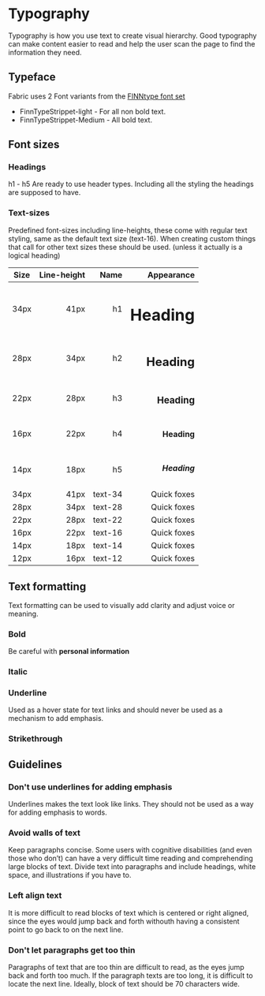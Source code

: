 # Typography

Typography is how you use text to create visual hierarchy. Good typography can
make content easier to read and help the user scan the page to find the
information they need.

<TableOfContents />

## Typeface

Fabric uses 2 Font variants from the
[FINNtype font set](https://github.schibsted.io/finn/static-assets/tree/master/cdn-files/fonts)

- FinnTypeStrippet-light - For all non bold text.
- FinnTypeStrippet-Medium - All bold text.

## Font sizes

### Headings

h1 - h5 Are ready to use header types. Including all the styling the headings
are supposed to have.

### Text-sizes

Predefined font-sizes including line-heights, these come with regular text
styling, same as the default text size (text-16). When creating custom things
that call for other text sizes these should be used. (unless it actually is a
logical heading)

| Size | Line-height |    Name |                               Appearance |
| ---- | ----------: | ------: | ---------------------------------------: |
| 34px |        41px |      h1 |             <h1 class="m-0">Heading</h1> |
| 28px |        34px |      h2 |             <h2 class="m-0">Heading</h2> |
| 22px |        28px |      h3 |             <h3 class="m-0">Heading</h3> |
| 16px |        22px |      h4 |             <h4 class="m-0">Heading</h4> |
| 14px |        18px |      h5 |             <h5 class="m-0">Heading</h5> |
| 34px |        41px | text-34 | <span class="text-34">Quick foxes</span> |
| 28px |        34px | text-28 | <span class="text-28">Quick foxes</span> |
| 22px |        28px | text-22 | <span class="text-22">Quick foxes</span> |
| 16px |        22px | text-16 | <span class="text-16">Quick foxes</span> |
| 14px |        18px | text-14 | <span class="text-14">Quick foxes</span> |
| 12px |        16px | text-12 | <span class="text-12">Quick foxes</span> |

## Text formatting

Text formatting can be used to visually add clarity and adjust voice or meaning.

### Bold

Be careful with <strong>personal information</strong>

### Italic

### Underline

Used as a hover state for text links and should never be used as a mechanism to
add emphasis.

### Strikethrough

## Guidelines

### Don't use underlines for adding emphasis

Underlines makes the text look like links. They should not be used as a way for
adding emphasis to words.

### Avoid walls of text

Keep paragraphs concise. Some users with cognitive disabilities (and even those
who don’t) can have a very difficult time reading and comprehending large blocks
of text. Divide text into paragraphs and include headings, white space, and
illustrations if you have to.

### Left align text

It is more difficult to read blocks of text which is centered or right aligned,
since the eyes would jump back and forth withouth having a consistent point to
go back to on the next line.

### Don't let paragraphs get too thin

Paragraphs of text that are too thin are difficult to read, as the eyes jump
back and forth too much. If the paragraph texts are too long, it is difficult to
locate the next line. Ideally, block of text should be 70 characters wide.
